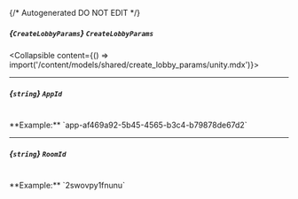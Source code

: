 {/* Autogenerated DO NOT EDIT  */}

##### *{`CreateLobbyParams`}* `CreateLobbyParams`
<Collapsible content={() => import('/content/models/shared/create_lobby_params/unity.mdx')}>
</Collapsible>

---
##### *{`string`}* `AppId`
<br/>
**Example:** `app-af469a92-5b45-4565-b3c4-b79878de67d2`

---
##### *{`string`}* `RoomId`
<br/>
**Example:** `2swovpy1fnunu`

